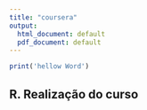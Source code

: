 ```yaml
---
title: "coursera"
output:
  html_document: default
  pdf_document: default
---
```


```r
print('hellow Word')
```

## R. Realização do curso
